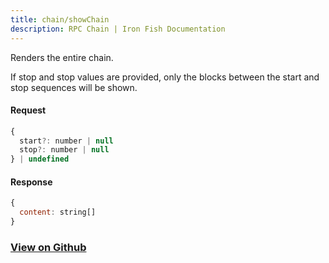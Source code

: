 ```yaml
---
title: chain/showChain
description: RPC Chain | Iron Fish Documentation
---
```


Renders the entire chain.

If stop and stop values are provided, only the blocks between the start and stop sequences will be shown.

#### Request

```js
{
  start?: number | null
  stop?: number | null
} | undefined
```

#### Response

```js
{
  content: string[]
}
```

### [View on Github](https://github.com/iron-fish/ironfish/blob/master/ironfish/src/rpc/routes/chain/showChain.ts)
